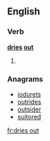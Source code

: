 ==English==

===Verb===
'''[[dries]] [[out]]'''
# {{en-third-person singular of|dry out}}

===Anagrams===
* [[iodurets#English|iodurets]]
* [[outrides#English|outrides]]
* [[outsider#English|outsider]]
* [[suitored#English|suitored]]

[[fr:dries out]]